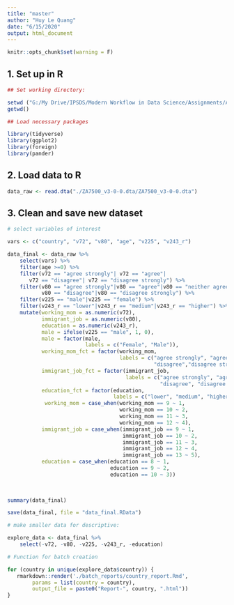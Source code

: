 ```yaml
---
title: "master"
author: "Huy Le Quang"
date: "6/15/2020"
output: html_document
---
```


```r
knitr::opts_chunk$set(warning = F)
```

## 1. Set up in R

```r

## Set working directory:

setwd ("G:/My Drive/IPSDS/Modern Workflow in Data Science/Assignments/Assignment-2/")
getwd()

## Load necessary packages

library(tidyverse)
library(ggplot2)
library(foreign)
library(pander)

```

## 2. Load data to R

```r

data_raw <- read.dta("./ZA7500_v3-0-0.dta/ZA7500_v3-0-0.dta")

```

## 3. Clean and save new dataset

```r

# select variables of interest

vars <- c("country", "v72", "v80", "age", "v225", "v243_r")

data_final <- data_raw %>% 
    select(vars) %>% 
    filter(age >=0) %>% 
    filter(v72 == "agree strongly"| v72 == "agree"| 
       v72 == "disagree"| v72 == "disagree strongly") %>% 
    filter(v80 == "agree strongly"|v80 == "agree"|v80 == "neither agree nor disagree"|
           v80 == "disagree"|v80 == "disagree strongly") %>% 
    filter(v225 == "male"|v225 == "female") %>% 
    filter(v243_r == "lower"|v243_r == "medium"|v243_r == "higher") %>% 
    mutate(working_mom = as.numeric(v72),
           immigrant_job = as.numeric(v80),
           education = as.numeric(v243_r),
           male = ifelse(v225 == "male", 1, 0),
           male = factor(male,
                         labels = c("Female", "Male")),
           working_mom_fct = factor(working_mom,
                                    labels = c("agree strongly", "agree", 
                                               "disagree","disagree strongly")),
           immigrant_job_fct = factor(immigrant_job,
                                      labels = c("agree strongly", "agree", "neither agree nor disagree",
                                                 "disagree", "disagree strongly")),
           education_fct = factor(education,
                                  labels = c("lower", "medium", "higher")),
            working_mom = case_when(working_mom == 9 ~ 1,
                                    working_mom == 10 ~ 2,
                                    working_mom == 11 ~ 3,
                                    working_mom == 12 ~ 4),
           immigrant_job = case_when(immigrant_job == 9 ~ 1,
                                     immigrant_job == 10 ~ 2,
                                     immigrant_job == 11 ~ 3,
                                     immigrant_job == 12 ~ 4,
                                     immigrant_job == 13 ~ 5),
           education = case_when(education == 8 ~ 1,
                                 education == 9 ~ 2,
                                 education == 10 ~ 3))
    
          

summary(data_final)

save(data_final, file = "data_final.RData")

# make smaller data for descriptive:

explore_data <- data_final %>% 
    select(-v72, -v80, -v225, -v243_r, -education)

```


```r

# Function for batch creation

for (country in unique(explore_data$country)) {
   rmarkdown::render('./batch_reports/country_report.Rmd', 
        params = list(country = country),
        output_file = paste0("Report-", country, ".html"))
}

```
